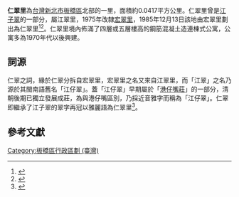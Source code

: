 {{Coord|25.0289424|121.4616865|source:GoogleMaps|display=title}}
{{ROC Village or Li Info|
City/CountyName=新北市|
DivName=板橋區|
Village/LiName=仁翠|
Village/Li=里|
OldName =|
Longitude =|
Latitude =|
AreaTotal =0.0417|
HouseholdTotal=1,092|
PopTotal =3,163|
YearMonth=2013年1月|
Head =陳金泉|
Male =|
Female =|
Sub =17|
Website =|
Neighbors =|
MapLocation =|
Address =裕民街76巷14號|
DataSource =
}}
'''仁翠里'''為[[台灣|台灣]][[新北市|新北市]][[板橋區_(台灣)|板橋區]]北部的一里，面積約0.0417平方公里。仁翠里曾是[[江子翠|江子翠]]的一部分，屬江翠里，1975年改隸[[宏翠里|宏翠里]]，1985年12月13日該地由宏翠里劃出為仁翠里<ref>{{cite book|title= 臺灣鄉土全誌|year=1996|publisher=中一出版社}}</ref><ref>{{cite book|title=臺灣全志: 政治志·建置沿革篇|year=2007|publisher=國史館臺灣文獻館}}</ref>。仁翠里境內佈滿了四層或五層樓高的鋼筋混凝土造連棟式公寓，公寓多為1970年代以後興建。

==詞源==
仁翠之詞，緣於仁翠分拆自宏翠里，宏翠里之名又來自江翠里，而「江翠」之名乃源於其閩南語舊名「江仔翠」。蓋「江仔翠」早期屬於「[[港仔嘴|港仔嘴莊]]」的一部分，清朝後期已獨立發展成莊，為與港仔嘴區別，乃採近音雅字而稱為「江仔翠」。仁翠即繼承了江子翠的翠字再冠以雅麗語為仁翠里<ref>{{Cite web |url=http://village.banciao.gov.tw/liabout.php?li_id=135 |title=《新北市-板橋區-江翠里-介紹》，板橋區鄰里資訊服務網 |access-date=2015-03-12 |archive-url=https://web.archive.org/web/20150402111625/http://village.banciao.gov.tw/liabout.php?li_id=135 |archive-date=2015-04-02 |dead-url=yes }}</ref>。

==參考文獻==
{{reflist}}

{{新北市板橋區}}

[[Category:板橋區行政區劃_(臺灣)|Category:板橋區行政區劃 (臺灣)]]